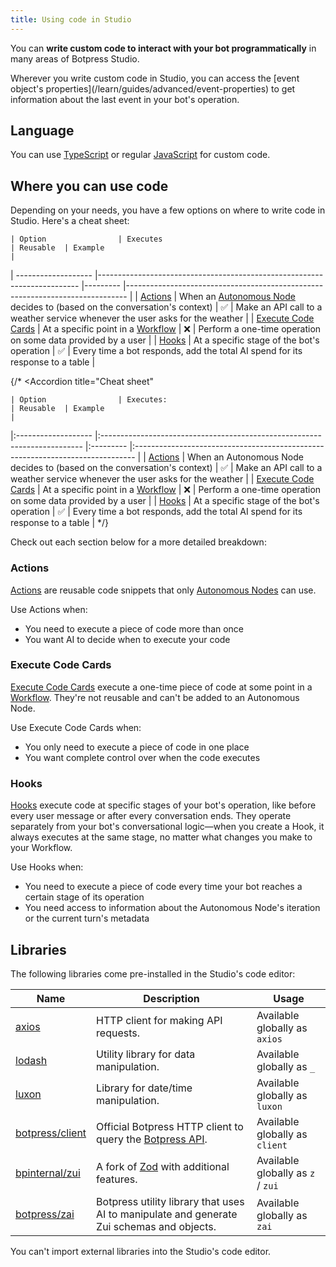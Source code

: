 ```yaml
---
title: Using code in Studio
---
```


You can **write custom code to interact with your bot programmatically** in many areas of Botpress Studio.

<Tip>
    Wherever you write custom code in Studio, you can access the [event object's properties](/learn/guides/advanced/event-properties) to get information about the last event in your bot's operation.
</Tip>

## Language

You can use [TypeScript](https://www.typescriptlang.org) or regular [JavaScript](https://developer.mozilla.org/en-US/docs/Web/JavaScript) for custom code.

## Where you can use code

Depending on your needs, you have a few options on where to write code in Studio. Here's a cheat sheet:

    | Option             	| Executes                                                                	| Reusable 	| Example                                                                       	|
| -------------------	|-------------------------------------------------------------------------	|---------	|------------------------------------------------------------------------------	|
| [Actions](/learn/reference/actions)            	| When an [Autonomous Node](/learn/reference/nodes/autonomous-node) decides to (based on the conversation's context) 	| ✅        	| Make an API call to a weather service whenever the user asks for the weather  	|
| [Execute Code Cards](/learn/reference/cards/execute-code) 	| At a specific point in a [Workflow](/learn/reference/workflows)                                        	| ❌        	| Perform a one-time operation on some data provided by a user                  	|
| [Hooks](/learn/reference/hooks)              	| At a specific stage of the bot's operation                               	| ✅        	| Every time a bot responds, add the total AI spend for its response to a table 	|

{/* <Accordion
    title="Cheat sheet"
>
    | Option             	| Executes:                                                                	| Reusable 	| Example                                                                       	|
|:-------------------	|:-------------------------------------------------------------------------	|:---------	|:------------------------------------------------------------------------------	|
| [Actions](/learn/reference/actions)            	| When an Autonomous Node decides to (based on the conversation's context) 	| ✅        	| Make an API call to a weather service whenever the user asks for the weather  	|
| [Execute Code Cards](/learn/reference/cards/execute-code) 	| At a specific point in a [Workflow](/learn/reference/workflows)                                        	| ❌        	| Perform a one-time operation on some data provided by a user                  	|
| [Hooks](/learn/reference/hooks)              	| At a specific stage of the bot's operation                               	| ✅        	| Every time a bot responds, add the total AI spend for its response to a table 	|
</Accordion> */}

Check out each section below for a more detailed breakdown:

### Actions

[Actions](/learn/reference/actions) are reusable code snippets that only [Autonomous Nodes](/learn/reference/nodes/autonomous-node) can use.

Use Actions when:

- You need to execute a piece of code more than once
- You want AI to decide when to execute your code

### Execute Code Cards

[Execute Code Cards](/learn/reference/cards/execute-code) execute a one-time piece of code at some point in a [Workflow](/learn/reference/workflows). They're not reusable and can't be added to an Autonomous Node.

Use Execute Code Cards when:

- You only need to execute a piece of code in one place
- You want complete control over when the code executes

### Hooks

[Hooks](/learn/reference/hooks) execute code at specific stages of your bot's operation, like before every user message or after every conversation ends. They operate separately from your bot's conversational logic—when you create a Hook, it always executes at the same stage, no matter what changes you make to your Workflow.

Use Hooks when:

- You need to execute a piece of code every time your bot reaches a certain stage of its operation
- You need access to information about the Autonomous Node's iteration or the current turn's metadata

## Libraries

The following libraries come pre-installed in the Studio's code editor:

| Name | Description | Usage |
| ---- | ----------- | ----- |
| [axios](https://axios-http.com/docs/intro) | HTTP client for making API requests. | Available globally as `axios` |
| [lodash](https://lodash.com) | Utility library for data manipulation. | Available globally as `_` |
| [luxon](https://moment.github.io/luxon/#/) | Library for date/time manipulation. | Available globally as `luxon` |
| [botpress/client](https://www.npmjs.com/package/@botpress/client) | Official Botpress HTTP client to query the [Botpress API](/api-reference/introduction). | Available globally as `client` |
| [bpinternal/zui](https://www.npmjs.com/package/@bpinternal/zui) | A fork of [Zod](https://zod.dev) with additional features. | Available globally as `z` / `zui` |
| [botpress/zai](https://www.npmjs.com/package/@botpress/zai) | Botpress utility library that uses AI to manipulate and generate Zui schemas and objects. | Available globally as `zai` |

<Warning>
    You can't import external libraries into the Studio's code editor.
</Warning>